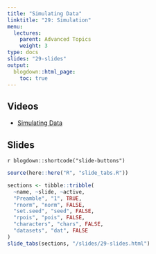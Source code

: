 ```yaml
---
title: "Simulating Data"
linktitle: "29: Simulation"
menu:
  lectures:
    parent: Advanced Topics
    weight: 3
type: docs
slides: "29-slides"
output:
  blogdown::html_page:
    toc: true
---
```


## Videos

- [Simulating Data](https://youtu.be/XhJjzcKSFrk)

## Slides

`r blogdown::shortcode("slide-buttons")`

```r

source(here::here("R", "slide_tabs.R"))

sections <- tibble::tribble(
  ~name, ~slide, ~active,
  "Preamble", "1", TRUE,
  "rnorm", "norm", FALSE,
  "set.seed", "seed", FALSE,
  "rpois", "pois", FALSE,
  "characters", "chars", FALSE,
  "datasets", "dat", FALSE
)
slide_tabs(sections, "/slides/29-slides.html")
```